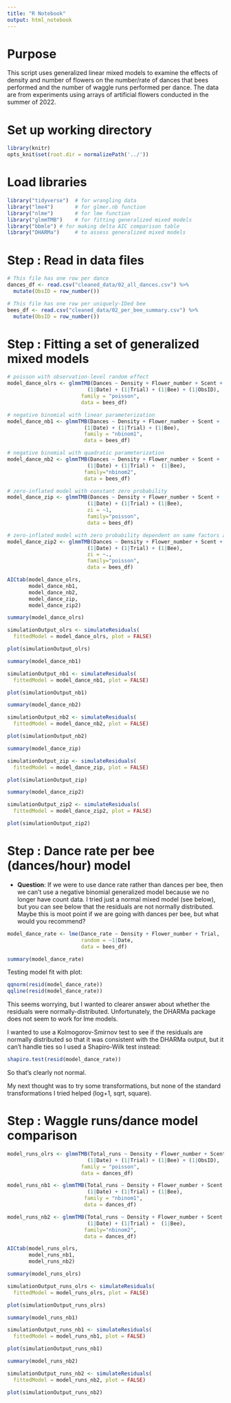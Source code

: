 ```yaml
---
title: "R Notebook"
output: html_notebook
---
```


# Purpose

This script uses generalized linear mixed models to examine the effects of density and number of flowers on the number/rate of dances that bees performed and the number of waggle runs performed per dance. The data are from experiments using arrays of artificial flowers conducted in the summer of 2022.


# Set up working directory

```r
library(knitr) 
opts_knit$set(root.dir = normalizePath('../'))
```


# Load libraries

```r
library("tidyverse")  # for wrangling data
library("lme4")       # for glmer.nb function
library("nlme")       # for lme function
library("glmmTMB")    # for fitting generalized mixed models
library("bbmle") # for making delta AIC comparison table
library("DHARMa")     # to assess generalized mixed models
```


# Step : Read in data files

```r
# This file has one row per dance
dances_df <- read.csv("cleaned_data/02_all_dances.csv") %>%
  mutate(ObsID = row_number())

# This file has one row per uniquely-IDed bee
bees_df <- read.csv("cleaned_data/02_per_bee_summary.csv") %>%
  mutate(ObsID = row_number())

```


# Step : Fitting a set of generalized mixed models

```r
# poisson with observation-level random effect
model_dance_olrs <- glmmTMB(Dances ~ Density + Flower_number + Scent +
                          (1|Date) + (1|Trial) + (1|Bee) + (1|ObsID),
                        family = "poisson", 
                        data = bees_df)

# negative binomial with linear parameterization
model_dance_nb1 <- glmmTMB(Dances ~ Density + Flower_number + Scent +
                         (1|Date) + (1|Trial) + (1|Bee), 
                         family = "nbinom1", 
                         data = bees_df)

# negative binomial with quadratic parameterization
model_dance_nb2 <- glmmTMB(Dances ~ Density + Flower_number + Scent +
                          (1|Date) + (1|Trial) +  (1|Bee), 
                         family="nbinom2", 
                         data = bees_df)

# zero-inflated model with constant zero probability
model_dance_zip <- glmmTMB(Dances ~ Density + Flower_number + Scent +
                          (1|Date) + (1|Trial) + (1|Bee),  
                          zi = ~1,
                          family="poisson", 
                          data = bees_df)

# zero-inflated model with zero probability dependent on same factors as number of dances
model_dance_zip2 <- glmmTMB(Dances ~ Density + Flower_number + Scent +
                          (1|Date) + (1|Trial) + (1|Bee),  
                          zi = ~.,
                          family="poisson", 
                          data = bees_df)
```

```r
AICtab(model_dance_olrs,
       model_dance_nb1,
       model_dance_nb2,
       model_dance_zip,
       model_dance_zip2)
```

```r
summary(model_dance_olrs)
```

```r
simulationOutput_olrs <- simulateResiduals(
  fittedModel = model_dance_olrs, plot = FALSE)

plot(simulationOutput_olrs)
```


```r
summary(model_dance_nb1)
```

```r
simulationOutput_nb1 <- simulateResiduals(
  fittedModel = model_dance_nb1, plot = FALSE)

plot(simulationOutput_nb1)
```

```r
summary(model_dance_nb2)
```

```r
simulationOutput_nb2 <- simulateResiduals(
  fittedModel = model_dance_nb2, plot = FALSE)

plot(simulationOutput_nb2)
```

```r
summary(model_dance_zip)
```

```r
simulationOutput_zip <- simulateResiduals(
  fittedModel = model_dance_zip, plot = FALSE)

plot(simulationOutput_zip)
```

```r
summary(model_dance_zip2)
```

```r
simulationOutput_zip2 <- simulateResiduals(
  fittedModel = model_dance_zip2, plot = FALSE)

plot(simulationOutput_zip2)
```

# Step : Dance rate per bee (dances/hour) model

* __Question__: If we were to use dance rate rather than dances per bee, then we can't use a negative binomial generalized model because we no longer have count data. I tried just a normal mixed model (see below), but you can see below that the residuals are not normally distributed. Maybe this is moot point if we are going with dances per bee, but what would you recommend?

```r
model_dance_rate <- lme(Dance_rate ~ Density + Flower_number + Trial,
                        random = ~1|Date,
                        data = bees_df)

summary(model_dance_rate)
```

Testing model fit with plot:

```r
qqnorm(resid(model_dance_rate))
qqline(resid(model_dance_rate))
```
This seems worrying, but I wanted to clearer answer about whether the residuals were normally-distributed. Unfortunately, the DHARMa package does not seem to work for lme models.

I wanted to use a Kolmogorov-Smirnov test to see if the residuals are normally distributed so that it was consistent with the DHARMa output, but it can't handle ties so I used a Shapiro-Wilk test instead:

```r
shapiro.test(resid(model_dance_rate))
```

So that's clearly not normal.

My next thought was to try some transformations, but none of the standard transformations I tried helped (log+1, sqrt, square).


# Step : Waggle runs/dance model comparison

```r
model_runs_olrs <- glmmTMB(Total_runs ~ Density + Flower_number + Scent +
                          (1|Date) + (1|Trial) + (1|Bee) + (1|ObsID),
                        family = "poisson", 
                        data = dances_df)

model_runs_nb1 <- glmmTMB(Total_runs ~ Density + Flower_number + Scent +
                          (1|Date) + (1|Trial) + (1|Bee), 
                         family = "nbinom1", 
                         data = dances_df)

model_runs_nb2 <- glmmTMB(Total_runs ~ Density + Flower_number + Scent +
                          (1|Date) + (1|Trial) +  (1|Bee), 
                         family="nbinom2", 
                         data = dances_df)
```

```r
AICtab(model_runs_olrs,
       model_runs_nb1,
       model_runs_nb2)
```

```r
summary(model_runs_olrs)
```

```r
simulationOutput_runs_olrs <- simulateResiduals(
  fittedModel = model_runs_olrs, plot = FALSE)

plot(simulationOutput_runs_olrs)
```

```r
summary(model_runs_nb1)
```

```r
simulationOutput_runs_nb1 <- simulateResiduals(
  fittedModel = model_runs_nb1, plot = FALSE)

plot(simulationOutput_runs_nb1)
```

```r
summary(model_runs_nb2)
```

```r
simulationOutput_runs_nb2 <- simulateResiduals(
  fittedModel = model_runs_nb2, plot = FALSE)

plot(simulationOutput_runs_nb2)
```


